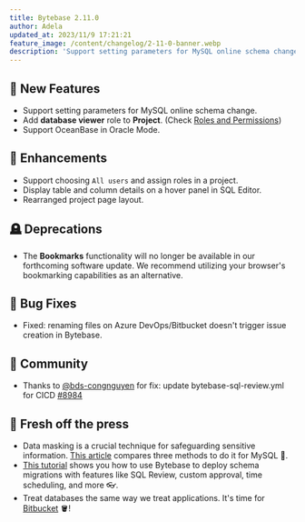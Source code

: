 ```yaml
---
title: Bytebase 2.11.0
author: Adela
updated_at: 2023/11/9 17:21:21
feature_image: /content/changelog/2-11-0-banner.webp
description: 'Support setting parameters for MySQL online schema change.'
---
```



## 🚀 New Features

- Support setting parameters for MySQL online schema change.
- Add **database viewer** role to **Project**. (Check [Roles and Permissions](/concepts/roles-and-permissions/))
- Support OceanBase in Oracle Mode.

## 🎄 Enhancements

- Support choosing `All users` and assign roles in a project.
- Display table and column details on a hover panel in SQL Editor.
- Rearranged project page layout.

## 🪦 Deprecations

- The **Bookmarks** functionality will no longer be available in our forthcoming software update. We recommend utilizing your browser's bookmarking capabilities as an alternative.

## 🐞 Bug Fixes

- Fixed: renaming files on Azure DevOps/Bitbucket doesn't trigger issue creation in Bytebase.

## 🎠 Community

- Thanks to [@bds-congnguyen](https://github.com/bds-congnguyen) for fix: update bytebase-sql-review.yml for CICD [#8984](https://github.com/bytebase/bytebase/pull/8984)

## 📰 Fresh off the press

- Data masking is a crucial technique for safeguarding sensitive information. [This article](/blog/mysql-data-masking/) compares three methods to do it for MySQL 🐬.
- [This tutorial](/tutorials/deploy-schema-migration/) shows you how to use Bytebase to deploy schema migrations with features like SQL Review, custom approval, time scheduling, and more 👓.
- Treat databases the same way we treat applications. It's time for [Bitbucket](/tutorials/database-cicd-best-practice-with-bitbucket/) 🪣!

<InstallUpgrade />
